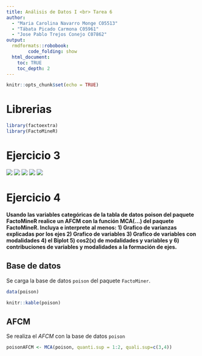 ```yaml
---
title: Análisis de Datos I <br> Tarea 6
author:
  - "Maria Carolina Navarro Monge C05513"
  - "Tábata Picado Carmona C05961"
  - "Jose Pablo Trejos Conejo C07862"
output:
  rmdformats::robobook:
        code_folding: show
  html_document:
    toc: TRUE
    toc_depth: 2
---
```



```r
knitr::opts_chunk$set(echo = TRUE)
```

# Librerias
```r
library(factoextra)
library(FactoMineR)
```

# Ejercicio 3

<img src="demostraciones_tarea_7-0001.jpg">
<img src="demostraciones_tarea_7-0002.jpg">
<img src="demostraciones_tarea_7-0003.jpg">
<img src="demostraciones_tarea_7-0004.jpg">
<img src="demostraciones_tarea_7-0005.jpg">

# Ejercicio 4
**Usando las variables categóricas de la tabla de datos poison del paquete FactoMineR realice un AFCM con la función MCA(...) del paquete FactoMineR. Incluya e interprete al menos: 1) Grafico de varianzas explicadas por los ejes 2) Grafico de variables 3) Grafico de variables con modalidades 4) el Biplot 5) cos2(x) de modalidades y variables y 6) contribuciones de variables y modalidades a la formación de ejes.**

## Base de datos

Se carga la base de datos `poison` del paquete `FactoMiner`.
```r
data(poison)

knitr::kable(poison)
```

## AFCM

Se realiza el *AFCM* con la base de datos `poison`
```r
poisonAFCM <- MCA(poison, quanti.sup = 1:2, quali.sup=c(3,4))
```


